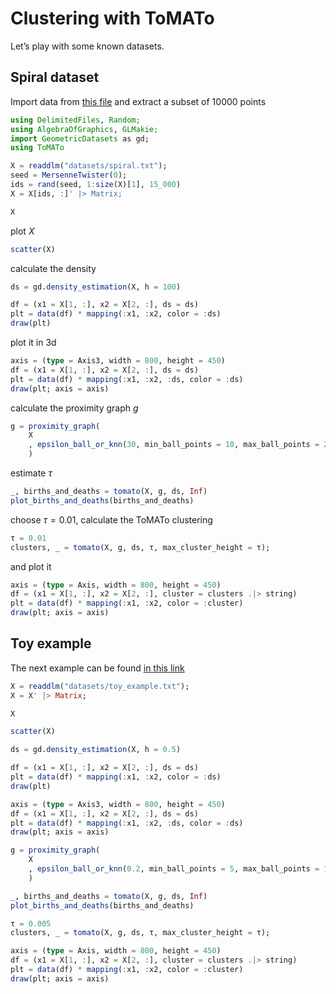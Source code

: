 # Clustering with ToMATo

Let's play with some known datasets.

## Spiral dataset

Import data from [this file](https://raw.githubusercontent.com/MathieuCarriere/sklearn-tda/master/example/inputs/spiral_w_o_density.txt) and extract a subset of 10000 points

```julia
using DelimitedFiles, Random;
using AlgebraOfGraphics, GLMakie;
import GeometricDatasets as gd;
using ToMATo

X = readdlm("datasets/spiral.txt");
seed = MersenneTwister(0);
ids = rand(seed, 1:size(X)[1], 15_000)
X = X[ids, :]' |> Matrix;

X
```

plot $X$

```julia
scatter(X)
```

calculate the density

```julia
ds = gd.density_estimation(X, h = 100)

df = (x1 = X[1, :], x2 = X[2, :], ds = ds)
plt = data(df) * mapping(:x1, :x2, color = :ds)
draw(plt)
```

plot it in 3d

```julia
axis = (type = Axis3, width = 800, height = 450)
df = (x1 = X[1, :], x2 = X[2, :], ds = ds)
plt = data(df) * mapping(:x1, :x2, :ds, color = :ds)
draw(plt; axis = axis)
```

calculate the proximity graph $g$

```julia
g = proximity_graph(
    X
    , epsilon_ball_or_knn(30, min_ball_points = 10, max_ball_points = 25, knn_points = 10)
    )
```

estimate $\tau$

```julia
_, births_and_deaths = tomato(X, g, ds, Inf)
plot_births_and_deaths(births_and_deaths)
```

choose $\tau = 0.01$, calculate the ToMATo clustering

```julia
τ = 0.01
clusters, _ = tomato(X, g, ds, τ, max_cluster_height = τ);
```

and plot it

```julia
axis = (type = Axis, width = 800, height = 450)
df = (x1 = X[1, :], x2 = X[2, :], cluster = clusters .|> string)
plt = data(df) * mapping(:x1, :x2, color = :cluster)
draw(plt; axis = axis)
```

## Toy example

The next example can be found [in this link](https://raw.githubusercontent.com/MathieuCarriere/sklearn-tda/master/example/inputs/toy_example_w_o_density.txt)

```julia
X = readdlm("datasets/toy_example.txt");
X = X' |> Matrix;

X
```

```julia
scatter(X)
```

```julia
ds = gd.density_estimation(X, h = 0.5)

df = (x1 = X[1, :], x2 = X[2, :], ds = ds)
plt = data(df) * mapping(:x1, :x2, color = :ds)
draw(plt)
```

```julia
axis = (type = Axis3, width = 800, height = 450)
df = (x1 = X[1, :], x2 = X[2, :], ds = ds)
plt = data(df) * mapping(:x1, :x2, :ds, color = :ds)
draw(plt; axis = axis)
```

```julia
g = proximity_graph(
    X
    , epsilon_ball_or_knn(0.2, min_ball_points = 5, max_ball_points = 10, knn_points = 5)
    )
```

```julia
_, births_and_deaths = tomato(X, g, ds, Inf)
plot_births_and_deaths(births_and_deaths)
```

```julia
τ = 0.005
clusters, _ = tomato(X, g, ds, τ, max_cluster_height = τ);
```

```julia
axis = (type = Axis, width = 800, height = 450)
df = (x1 = X[1, :], x2 = X[2, :], cluster = clusters .|> string)
plt = data(df) * mapping(:x1, :x2, color = :cluster)
draw(plt; axis = axis)
```

